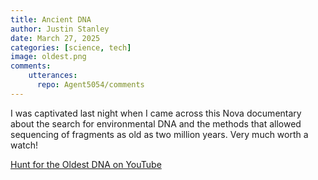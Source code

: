 ```yaml
---
title: Ancient DNA
author: Justin Stanley
date: March 27, 2025
categories: [science, tech]
image: oldest.png
comments:
    utterances:
      repo: Agent5054/comments
---
```


I was captivated last night when I came across this Nova documentary about the search for environmental DNA and the methods that allowed sequencing of fragments as old as two million years. Very much worth a watch!

[Hunt for the Oldest DNA on YouTube](https://youtu.be/c2ppreiB1PQ?si=FpHcJZsz6dAulecH)
